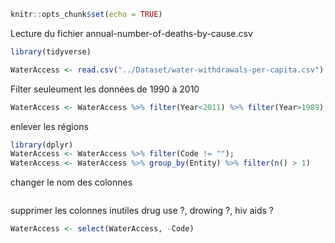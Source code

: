 
```r
knitr::opts_chunk$set(echo = TRUE)
```

Lecture du fichier annual-number-of-deaths-by-cause.csv
```r
library(tidyverse)

WaterAccess <- read.csv("../Dataset/water-withdrawals-per-capita.csv")

```
Filter seuleument les données de 1990 à 2010

```r
WaterAccess <- WaterAccess %>% filter(Year<2011) %>% filter(Year>1989);

```
enlever les régions
```r
library(dplyr)
WaterAccess <- WaterAccess %>% filter(Code != "");
WaterAccess <- WaterAccess %>% group_by(Entity) %>% filter(n() > 1)

```
changer le nom des colonnes
```r
```
supprimer les colonnes inutiles
drug use ?, drowing ?, hiv aids ?
```r

WaterAccess <- select(WaterAccess, -Code)

```